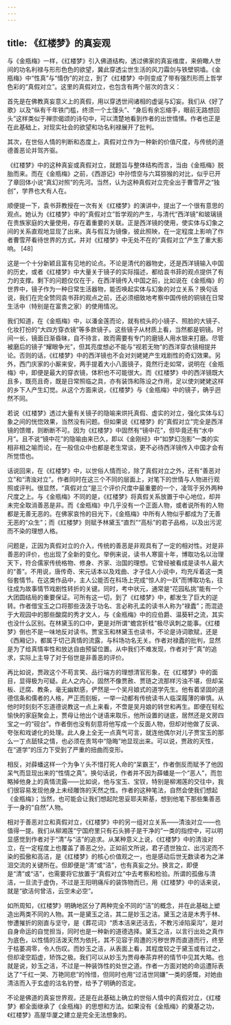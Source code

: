 ```yaml
---
---
---
```

title: 《红楼梦》的真妄观
---




与《金瓶梅》一样，《红楼梦》引入佛道结构，透过佛家的真妄维度，来俯瞰人世间的功名利禄与形形色色的欲望，冀此穿透尘世生活的风刀霜剑与铁壁铜墙。《金瓶梅》中“性真”与“情伪”的对立，到了《红楼梦》中则变成了带有强烈形而上哲学色彩的“真假对立”。这里的真假对立，也包含有两个层次的含义：

首先是在佛教真妄意义上的真假，用以穿透世间诸相的虚诞与幻妄。我们从《好了歌》以及“纵有千年铁门槛，终须一个土馒头”、“身后有余忘缩手，眼前无路想回头”这样类似于禅宗偈颂的诗句中，可以清楚地看到作者的出世情愫。作者也正是在此基础上，对现实社会的欲望和功名利禄展开了批判。

其次，在世俗人情的判断和态度上，真假对立作为一种新的价值尺度，与传统的道德善恶论并驾齐驱。

《红楼梦》中的这种真妄或真假对立，就题旨与整体结构而言，当由《金瓶梅》脱胎而来。而在《金瓶梅》之前，《西游记》中孙悟空与六耳猕猴的对比，似乎已开了章回体小说“真幻对照”的先河。当然，认为这种真假对立完全出于曹雪芹之“独创”，学界也大有人在。

顺便提一下，袁书菲教授在一次有关《红楼梦》的演讲中，提出了一个很有意思的观点。她认为《红楼梦》中的“真假对立”哲学观的产生，与清代“西洋镜”和玻璃镜在贵族家庭的大量使用，存在着重要的关联。正是西洋镜的使用，使实体与幻象之间的关系直观地显现了出来。真与假互为镜像，彼此照映，在一定程度上影响了作者曹雪芹看待世界的方式，并对《红楼梦》中无处不在的“真假对立”产生了重大影响。 [48]

这是一个十分新颖且富有见地的论点。不论是清代的器物史，还是西洋镜输入中国的历史，或者《红楼梦》中大量关于镜子的实际描述，都给袁书菲的观点提供了有力的支撑。剩下的问题仅仅在于，在西洋镜传入中国之前，比如说在《金瓶梅》的世界中，镜子作为一种日常生活器物，能否唤起实体与幻象的对立关系？换句话说，我们在完全赞同袁书菲的观点之前，还必须细致地考察中国传统的铜镜在日常生活中（特别是在富贵之家）的使用情况。

我们知道，在《金瓶梅》中，以潘金莲而论，就有梳头的小镜子、照脸的大镜子、化妆打扮的“大四方穿衣镜”等多款镜子。这些镜子从材质上看，当然都是铜镜。时间一长，镜面日渐昏昧，自不待言，故而需要有专门的磨镜人用水银来打磨。尽管被磨后的镜子“耀眼争光”，但其亮度想必不能与“视若无物”的西洋穿衣镜相提并论。否则的话，《红楼梦》中的西洋镜也不会对刘姥姥产生戏剧性的奇幻效果。另外，西门庆家的小厮来安，两手提着大小八面镜子，竟然行走如常，说明在《金瓶梅》中，即便是最大的穿衣镜，体积也不可能很大。而《红楼梦》中的西洋镜既大且多，既亮且奇，既是日常照临之具，亦有装饰和陈设之作用，足以使刘姥姥这样的乡下人产生幻觉。从这个方面来说，《红楼梦》与《金瓶梅》中的镜子，确乎迥然不同。

若说《红楼梦》透过大量有关镜子的隐喻来烘托真假、虚实的对立，强化实体与幻象之间的恍惚效果，当然没有问题。但如果说《红楼梦》的“真假对立”完全是西洋镜的馈赠，则断断不可。因为《红楼梦》中固然有“镜中花”，但毕竟还有“水中月”。且不说“镜中花”的隐喻由来已久，即以《金刚经》中“如梦幻泡影”一类的实相非相之喻而论，在一般信众中也都是老生常谈，更不必待西洋镜传入中国才会有所觉悟也。

话说回来，在《红楼梦》中，以世俗人情而论，除了真假对立之外，还有“善恶对立”和“清浊对立”。作者同时在这三个不同的层面上，对笔下的世情与人物进行观照或评判。很显然，“真假对立”是三个评价尺度中最重要的一个，凌驾于另外两种尺度之上。与《金瓶梅》不同的是，《红楼梦》将真假关系放置于中心地位，却并未完全取消善恶是非。而《金瓶梅》中几乎没有一个正面人物，或者说所有的人物都是无善无恶的。在佛家哀怜的目光下，《金瓶梅》中所有人物似乎都成为了无善无恶的“众生”；而《红楼梦》则赋予林黛玉“直烈”“高标”的君子品格，以及出污泥而不染的理想人格。

问题是，正因为真假对立的介入，传统的善恶是非观具有了一定的相对性。对是非善恶的评价，也出现了全新的变化。举例来说，读书人寒窗十年，博取功名以治理天下，符合儒家传统格物、修身、齐家、治国的理想。它曾经被看成是读书人最大的“善”。不用说，唐传奇、宋元话本以及戏曲、才子佳人小说中，均充斥着这一类俗套情节。在这类作品中，主人公能否在科场上完成“惊人的一跃”而博取功名，往往成为故事情节戏剧性转折的关键。同时，考中状元，通常是“花园私挑”能有一个大团圆结局的重要保证。可所有这一切，到了《红楼梦》中，都发生了巨大的逆转。作者借宝玉之口将那些汲汲于功名、言必称孔孟的读书人称为“禄蠹”；而混迹于大观园中的那些酸腐的秀才文人，与《金瓶梅》中的应伯爵、温葵轩之流，其实也没什么区别。在林黛玉的口中，更是对所谓“蟾宫折桂”极尽讽刺之能事。《红楼梦》倒也不是一味地反对读书。贾宝玉和林黛玉也读书，不论是诗词歌赋，还是《西厢记》，都属于切己真情的流露，与科场功名无关。作者对禄蠹的批判，显然是为了给真情率性和放达自由预留位置。从中我们不难发现，作者对于“真”的追求，实际上主导了对于俗世是非善恶的评价。

再比如说，贾政这个不苟言笑、品行端方的理想清官形象，在《红楼梦》中的面目，显得极为可疑。此人之内心，固然不像贾赦、贾琏之流那样污浊不堪，但却呆板、迂腐、教条，毫无幽默感，俨然是一个吴月娘式的道学先生。他有着坚固的道德信条和儒者的人格，严正而刻板，一举一动都有传统读书人临深履薄的审慎。从他时时刻刻不忘道德说教这一点上来看，不啻是吴月娘的转世和再生。即便在轻松愉快的家庭聚会上，贾母让他出个谜语来取乐，他所设置的谜底，居然还是文房四宝之一的“砚台”。作者倒也没有刻意将他写成一个反面人物，但却对他做了反讽、夸张和戏谑化的处理。此人身上全无一点真气可言，就连他偶尔对儿子贾宝玉的那么一丁点舐犊之情，也必须在责骂中“隐晦”地显现出来。可以说，贾政的天性，在“道学”的压力下受到了严重的扭曲而变形。

相反，对薛蟠这样一个为争丫头不惜打死人命的“呆霸王”，作者倒反而赋予了他因呆气而显现出来的“性情之真”。换句话说，作者并不因为薛蟠是一个“恶人”，而忽略掉他身上的真情流露——比如说，他与宝玉、宝钗，特别是柳湘莲的交往中，我们很容易发现他身上未经雕饰的天然之性。作者的这种笔法，自然会使我们想起《金瓶梅》；当然，也可能会让我们想起陀思妥耶夫斯基，想到他笔下那些集善恶于一身的“自然”人物。

相对于善恶对立和真假对立，《红楼梦》中的另一组对立关系——清浊对立——也值得一提。我们从柳湘莲“宁国府里只有石头狮子是干净的”一类的指控中，可以明显感觉到作者对于“清”与“洁”的追求。从某种意义上说，《红楼梦》中的清浊对立，在一定程度上也覆盖了善恶之分。正如前文所说，君子遗世独立、出污泥而不染的孤傲和高洁，是《红楼梦》的核心价值观之一，也是感动后世无数读者为之涕泪交流的关键所在。但即便是“清”或“洁”，也有真妄之分。换言之，即便是“清”或“洁”，也需要将它放置于“真假对立”中去考察和检验。所谓的孤傲与清洁，一旦流于虚伪，不过是王阳明痛斥的装饰物而已，用《红楼梦》中的话来说，就是“欲洁何曾洁，云空未必空”。

如所周知，《红楼梦》明确地区分了两种完全不同的“洁”的概念，并在此基础上塑造出两类不同的人物。其一是黛玉之洁，其二是妙玉之洁。黛玉之洁是木秀于林、惨遭摧折的刚直与坚守，是《葬花词》“质本洁来还洁去，不教污淖陷渠沟”，是对自身命运的自觉担当，同时也是一种新的道德选择。黛玉之洁，以言行出处之真作为底色，以性情的活泼天然为依托，其不见容于周遭的污秽世界而直道而行，终至于枯萎凋零，令人伤叹。而妙玉之洁，从表面上看，其程度较之于黛玉或有过之，但却凌空蹈虚，矫饰之极。我们可以从妙玉为贾母奉茶弃杯的情节中见其大略。也就是说，妙玉之洁，不过是一种装饰性的处世之道。作者一方面对她的命运遭际表达了“千红一哭、万艳同悲”的怜惜，但同时也用“过洁世同嫌”一类的感慨，对她由清洁而入于玄虚的沽名钓誉，给予了明确的否定。

不论是佛道的真妄世界观，还是在此基础上确立的世俗人情中的真假对立，《红楼梦》都全面继承了《金瓶梅》的思想和方法。如果没有《金瓶梅》的奠基之功，《红楼梦》高屋华厦之建立是完全无法想象的。